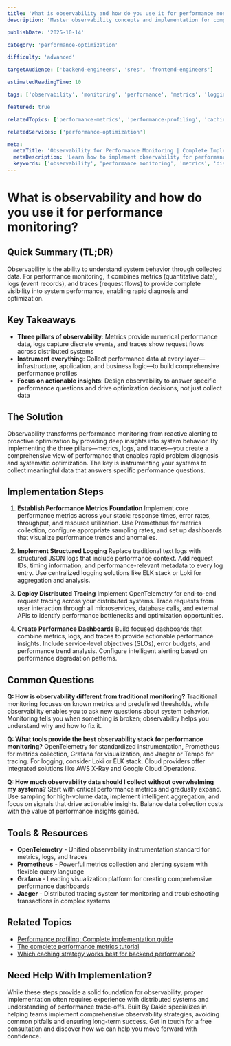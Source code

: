 ```yaml
---
title: 'What is observability and how do you use it for performance monitoring?'
description: 'Master observability concepts and implementation for comprehensive performance monitoring. Learn to collect, analyze, and act on performance data effectively.'

publishDate: '2025-10-14'

category: 'performance-optimization'

difficulty: 'advanced'

targetAudience: ['backend-engineers', 'sres', 'frontend-engineers']

estimatedReadingTime: 10

tags: ['observability', 'monitoring', 'performance', 'metrics', 'logging']

featured: true

relatedTopics: ['performance-metrics', 'performance-profiling', 'caching-strategy']

relatedServices: ['performance-optimization']

meta:
  metaTitle: 'Observability for Performance Monitoring | Complete Implementation Guide'
  metaDescription: 'Learn how to implement observability for performance monitoring. Master metrics, logs, and traces to optimize system performance effectively.'
  keywords: ['observability', 'performance monitoring', 'metrics', 'distributed tracing', 'logging']
---
```


# What is observability and how do you use it for performance monitoring?

## Quick Summary (TL;DR)

Observability is the ability to understand system behavior through collected data. For performance monitoring, it combines metrics (quantitative data), logs (event records), and traces (request flows) to provide complete visibility into system performance, enabling rapid diagnosis and optimization.

## Key Takeaways

- **Three pillars of observability**: Metrics provide numerical performance data, logs capture discrete events, and traces show request flows across distributed systems
- **Instrument everything**: Collect performance data at every layer—infrastructure, application, and business logic—to build comprehensive performance profiles
- **Focus on actionable insights**: Design observability to answer specific performance questions and drive optimization decisions, not just collect data

## The Solution

Observability transforms performance monitoring from reactive alerting to proactive optimization by providing deep insights into system behavior. By implementing the three pillars—metrics, logs, and traces—you create a comprehensive view of performance that enables rapid problem diagnosis and systematic optimization. The key is instrumenting your systems to collect meaningful data that answers specific performance questions.

## Implementation Steps

1. **Establish Performance Metrics Foundation**
   Implement core performance metrics across your stack: response times, error rates, throughput, and resource utilization. Use Prometheus for metrics collection, configure appropriate sampling rates, and set up dashboards that visualize performance trends and anomalies.

2. **Implement Structured Logging**
   Replace traditional text logs with structured JSON logs that include performance context. Add request IDs, timing information, and performance-relevant metadata to every log entry. Use centralized logging solutions like ELK stack or Loki for aggregation and analysis.

3. **Deploy Distributed Tracing**
   Implement OpenTelemetry for end-to-end request tracing across your distributed systems. Trace requests from user interaction through all microservices, database calls, and external APIs to identify performance bottlenecks and optimization opportunities.

4. **Create Performance Dashboards**
   Build focused dashboards that combine metrics, logs, and traces to provide actionable performance insights. Include service-level objectives (SLOs), error budgets, and performance trend analysis. Configure intelligent alerting based on performance degradation patterns.

## Common Questions

**Q: How is observability different from traditional monitoring?**
Traditional monitoring focuses on known metrics and predefined thresholds, while observability enables you to ask new questions about system behavior. Monitoring tells you when something is broken; observability helps you understand why and how to fix it.

**Q: What tools provide the best observability stack for performance monitoring?**
OpenTelemetry for standardized instrumentation, Prometheus for metrics collection, Grafana for visualization, and Jaeger or Tempo for tracing. For logging, consider Loki or ELK stack. Cloud providers offer integrated solutions like AWS X-Ray and Google Cloud Operations.

**Q: How much observability data should I collect without overwhelming my systems?**
Start with critical performance metrics and gradually expand. Use sampling for high-volume data, implement intelligent aggregation, and focus on signals that drive actionable insights. Balance data collection costs with the value of performance insights gained.

## Tools & Resources

- **OpenTelemetry** - Unified observability instrumentation standard for metrics, logs, and traces
- **Prometheus** - Powerful metrics collection and alerting system with flexible query language
- **Grafana** - Leading visualization platform for creating comprehensive performance dashboards
- **Jaeger** - Distributed tracing system for monitoring and troubleshooting transactions in complex systems

## Related Topics

- [Performance profiling: Complete implementation guide]({{/topics/performance-profiling-complete-implementation-guide}})
- [The complete performance metrics tutorial]({{/topics/the-complete-performance-metrics-tutorial}})
- [Which caching strategy works best for backend performance?]({{/topics/which-caching-strategy-works-best-for-backend-performance}})

## Need Help With Implementation?

While these steps provide a solid foundation for observability, proper implementation often requires experience with distributed systems and understanding of performance trade-offs. Built By Dakic specializes in helping teams implement comprehensive observability strategies, avoiding common pitfalls and ensuring long-term success. Get in touch for a free consultation and discover how we can help you move forward with confidence.
